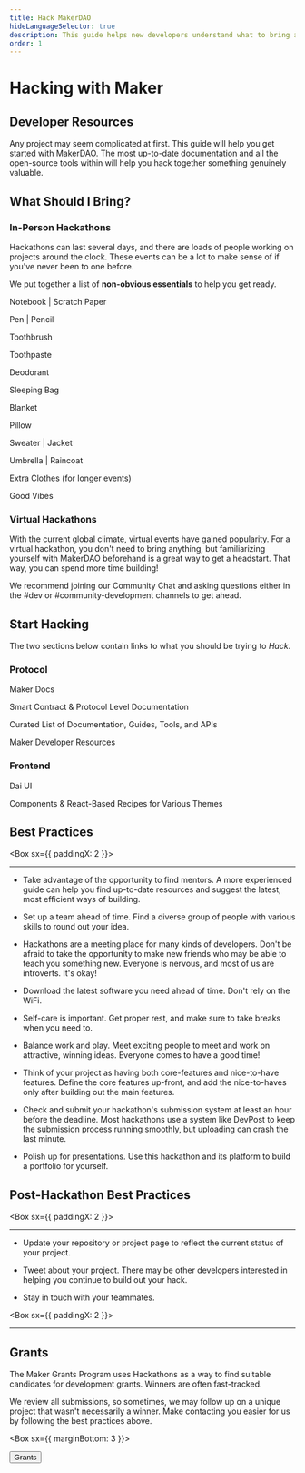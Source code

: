 ```yaml
---
title: Hack MakerDAO
hideLanguageSelector: true
description: This guide helps new developers understand what to bring and how to benefit most from their first hackathon.
order: 1
---
```


# Hacking with Maker

## Developer Resources

Any project may seem complicated at first. This guide will help you get started with MakerDAO. The most up-to-date documentation and all the open-source tools within will help you hack together something genuinely valuable.

## What Should I Bring?

### In-Person Hackathons

Hackathons can last several days, and there are loads of people working on projects around the clock. These events can be a lot to make sense of if you've never been to one before.

We put together a list of **non-obvious essentials** to help you get ready.

<Checklist>

Notebook | Scratch Paper 

Pen | Pencil

Toothbrush 

Toothpaste

Deodorant

Sleeping Bag

Blanket

Pillow

Sweater | Jacket

Umbrella | Raincoat

Extra Clothes (for longer events)

Good Vibes

</Checklist>

### Virtual Hackathons

With the current global climate, virtual events have gained popularity. For a virtual hackathon, you don't need to bring anything, but familiarizing yourself with MakerDAO beforehand is a great way to get a headstart. That way, you can spend more time building!

<Callout>

We recommend joining our <Link to="https://chat.makerdao.com/channel/community-development" icon="rocketchat">Community Chat</Link> and asking questions either in the  <Link to="https://chat.makerdao.com/channel/dev" >#dev</Link> or <Link to="https://chat.makerdao.com/channel/community-development" >#community-development</Link> channels to get ahead.

</Callout>

## Start Hacking

The two sections below contain links to what you should be trying to _Hack_.

<Column>

<Box>

### Protocol

<List>

<Link to="https://docs.makerdao.com">

Maker Docs

Smart Contract & Protocol Level Documentation

</Link>


<Link to="https://awesome.makerdao.com/#developer-resources">

Curated List of Documentation, Guides, Tools, and APIs

Maker Developer Resources

</Link>

</List>

</Box>

<Box>

### Frontend

<List>

<Link to="https://github.com/makerdao/dai-ui">

Dai UI

Components & React-Based Recipes for Various Themes

</Link>

</List>

</Box>

</Column>

## Best Practices

<Box sx={{ paddingX: 2 }}>

---

- Take advantage of the opportunity to find mentors. A more experienced guide can help you find up-to-date resources and suggest the latest, most efficient ways of building.

- Set up a team ahead of time. Find a diverse group of people with various skills to round out your idea.

- Hackathons are a meeting place for many kinds of developers. Don't be afraid to take the opportunity to make new friends who may be able to teach you something new. Everyone is nervous, and most of us are introverts. It's okay!

- Download the latest software you need ahead of time. Don't rely on the WiFi. 

- Self-care is important. Get proper rest, and make sure to take breaks when you need to.

- Balance work and play. Meet exciting people to meet and work on attractive, winning ideas. Everyone comes to have a good time!

- Think of your project as having both core-features and nice-to-have features. Define the core features up-front, and add the nice-to-haves only after building out the main features.

- Check and submit your hackathon's submission system at least an hour before the deadline. Most hackathons use a system like DevPost to keep the submission process running smoothly, but uploading can crash the last minute.

- Polish up for presentations. Use this hackathon and its platform to build a portfolio for yourself.

</Box>

## Post-Hackathon Best Practices

<Box sx={{ paddingX: 2 }}>

---

- Update your repository or project page to reflect the current status of your project.

- Tweet about your project. There may be other developers interested in helping you continue to build out your hack.

- Stay in touch with your teammates.

</Box>

<Box sx={{ paddingX: 2 }}>

---

</Box>

<Tout alt image>

<Box>

## Grants

The Maker Grants Program uses Hackathons as a way to find suitable candidates for development grants. Winners are often fast-tracked.

We review all submissions, so sometimes, we may follow up on a unique project that wasn't necessarily a winner. Make contacting you easier for us by following the best practices above.

<Box sx={{ marginBottom: 3 }}>

<Button to="/funding/grants/">Grants</Button>

</Box>

</Box>

</Tout>
